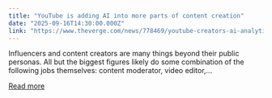 ```yaml
---
title: "YouTube is adding AI into more parts of content creation"
date: "2025-09-16T14:30:00.000Z"
link: "https://www.theverge.com/news/778469/youtube-creators-ai-analytics-ask-studio-dubbing"
---
```


Influencers and content creators are many things beyond their public personas. All but the biggest figures likely do some combination of the following jobs themselves: content moderator, video editor,...

[Read more](https://www.theverge.com/news/778469/youtube-creators-ai-analytics-ask-studio-dubbing)

